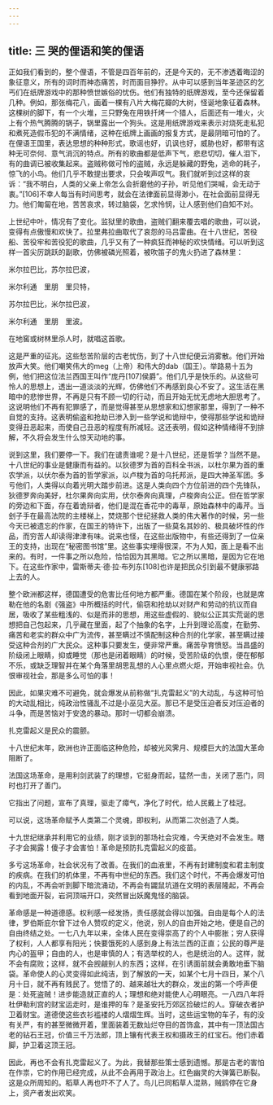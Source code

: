 ```yaml
---
---
---
```

title: 三 哭的俚语和笑的俚语
---




正如我们看到的，整个俚语，不管是四百年前的，还是今天的，无不渗透着晦涩的象征意义，所有的词时而神态痛苦，时而面目狰狞。从中可以感到当年圣迹区的乞丐们在纸牌游戏中的那种愤世嫉俗的忧伤。他们有独特的纸牌游戏，至今还保留着几种。例如，那张梅花八，画着一棵有八片大梅花瓣的大树，怪诞地象征着森林。这棵树的脚下，有一个火堆，三只野兔在用铁扦烤一个猎人，后面还有一堆火，火上有个热气腾腾的锅子，锅里露出一个狗头。这是用纸牌游戏来表示对烧死走私犯和煮死造假币犯的不满情绪，这种在纸牌上画画的报复方式，是最阴暗可怕的了。在俚语王国里，表达思想的种种形式，歌谣也好，讥讽也好，威胁也好，都带有这种无可奈何、意气消沉的特点。所有的歌曲都是低声下气，悲悲切切，催人泪下，有的曲调已被收集起来。盗贼称做可怜的盗贼，永远是躲藏的野兔，逃命的耗子，惊飞的小鸟。他们几乎不敢提出要求，只会唉声叹气。我们就听到过这样的哀诉：“我不明白，人类的父亲上帝怎么会折磨他的子孙，听见他们哭喊，会无动于衷。”[106]不幸人每当有时间思考，就会在法律面前显得渺小，在社会面前显得无力。他们匍匐在地，苦苦哀求，转过脑袋，乞求怜悯，让人感到他们自知不对。

上世纪中叶，情况有了变化。监狱里的歌曲，盗贼们翻来覆去唱的歌曲，可以说，变得有点傲慢和欢快了。拉里弗拉曲取代了哀怨的马吕雷曲。在十八世纪，苦役船、苦役牢和苦役犯的歌曲，几乎又有了一种疯狂而神秘的欢快情绪。可以听到这样一首尖厉跳跃的副歌，仿佛被磷光照着，被吹笛子的鬼火扔进了森林里：

米尔拉巴比，苏尔拉巴波，

米尔利通　里朋　里贝特，

苏尔拉巴比，米尔拉巴波，

米尔利通　里朋　里波。

在地窖或树林里杀人时，就唱这首歌。

这是严重的征兆。这些愁苦阶层的古老忧伤，到了十八世纪便云消雾散。他们开始放声大笑。他们嘲笑伟大的meg（上帝）和伟大的dab（国王）。举路易十五为例，他们把这位法兰西国王叫作“庞丹[107]侯爵”。他们几乎是快乐的。从这些可怜人的思想上，透出一道淡淡的光辉，仿佛他们不再感到良心不安了。这生活在黑暗中的悲惨世界，不再是只有不顾一切的行动，而且开始无忧无虑地大胆思考了。这说明他们不再有犯罪感了，而是觉得甚至从思想家和幻想家那里，得到了一种不自觉的支持。这表明偷盗和抢劫已渗入到一些学说和诡辩中，使得那些学说和诡辩变得丑恶起来，而使自己丑恶的程度有所减轻。这还表明，假如这种情绪得不到排解，不久将会发生什么惊天动地的事。

说到这里，我们要停一下。我们在谴责谁呢？是十八世纪，还是哲学？当然不是。十八世纪的事业是健康而有益的。以狄德罗为首的百科全书派，以杜尔果为首的重农学派，以伏尔泰为首的哲学家派，以卢梭为首的乌托邦派，是四大神圣军团。多亏他们，人类得以向着光明大踏步前进。这是人类向四个方位前进的四个先锋队，狄德罗奔向美好，杜尔果奔向实用，伏尔泰奔向真理，卢梭奔向公正。但在哲学家的旁边和下面，存在着诡辩者，他们是混在香花中的毒草，原始森林中的毒芹。当刽子手在最高法院的主楼梯上，焚烧那个世纪拯救人类的伟大著作的时候，另一些今天已被遗忘的作家，在国王的特许下，出版了一些莫名其妙的、极具破坏性的作品，而穷苦人却读得津津有味。说来也怪，在这些出版物中，有些还得到了一位亲王的支持，出现在“秘密图书馆”里。这些事实埋得很深，不为人知，面上是看不出来的。有时，一件事之所以危险，恰恰因为其黑暗。它之所以黑暗，是因为它在地下。在这些作家中，雷斯蒂夫·德·拉·布列东[108]也许是把民众引到最不健康邪路上去的人。

整个欧洲都这样，德国遭受的危害比任何地方都严重。德国在某个阶段，也就是席勒在他的名剧《强盗》中所概括的时代，偷窃和抢劫以对财产和劳动的抗议而自居，吸收了某些粗浅的、似是而非的思想，用这些虚假的、貌似公正其实荒诞的思想把自己包起来，几乎藏在里面，起了个抽象的名字，上升到理论高度，在勤劳、痛苦和老实的群众中广为流传，甚至瞒过不慎配制这种合剂的化学家，甚至瞒过接受这种合剂的广大民众。这种事只要发生，便非常严重。痛苦孕育愤怒。当昌盛的阶级闭上眼睛，抑或睡觉（那也是闭着眼睛）的时候，受苦阶级的仇恨，便在郁郁不乐，或缺乏理智并在某个角落里胡思乱想的人心里点燃火炬，开始审视社会。仇恨审视社会，那是多么可怕的事！

因此，如果灾难不可避免，就会爆发从前称做“扎克雷起义”的大动乱，与这种可怕的大动乱相比，纯政治性骚乱不过是小巫见大巫。那已不是受压迫者反对压迫者的斗争，而是苦恼对于安逸的暴动。那时一切都会崩溃。

扎克雷起义是民众的震颤。

十八世纪末年，欧洲也许正面临这种危险，却被光风霁月、规模巨大的法国大革命阻断了。

法国这场革命，是用利剑武装了的理想，它挺身而起，猛然一击，关闭了恶门，同时也打开了善门。

它指出了问题，宣布了真理，驱走了瘴气，净化了时代，给人民戴上了桂冠。

可以说，这场革命赋予人类第二个灵魂，即权利，从而第二次创造了人类。

十九世纪继承并利用它的业绩，刚才谈到的那场社会灾难，今天绝对不会发生。瞎子才会揭露！傻子才会害怕！革命是预防扎克雷起义的疫苗。

多亏这场革命，社会状况有了改善。在我们的血液里，不再有封建制度和君主制度的疾病。在我们的机体里，不再有中世纪的东西。我们这个时代，不再会爆发可怕的内乱，不再会听到脚下暗流涌动，不再会有鼹鼠坑道在文明的表层隆起，不再会看到地面开裂，岩洞顶端开口，突然冒出妖魔鬼怪的脑袋。

革命感是一种道德感。权利感一经发扬，责任感就会得以加强。自由是每个人的法律，罗伯斯庇尔曾下过令人赞叹的定义，他说，别人的自由开始之地，便是自己的自由终结之处。一七八九年以来，全体人民在变得崇高了的个人中膨胀；穷人获得了权利，人人都享有阳光；快要饿死的人感到身上有法兰西的正直；公民的尊严是内心的盔甲；自由的人，也是审慎的人；有选举权的人，也是统治的人。这样，就不会有腐败；这样，就不会觊觎别人的东西；这样，在引诱面前就会勇敢地垂下脑袋。革命使人的心灵变得如此纯洁，到了解放的一天，如某个七月十四日，某个八月十日，就不再有贱民了。觉悟了的、越来越壮大的群众，发出的第一个呼声便是：处死盗贼！进步能造就正直的人；理想和绝对能使人心明眼亮。一八四八年将杜伊勒利宫的财宝运走时，是谁押的车？是圣安托万郊区捡破烂的人。穿破衣者护卫着财宝。道德使这些衣衫褴褛的人熠熠生辉。当时，这些运宝物的车子，有的没有关严，有的甚至微微开着，里面装着无数灿烂夺目的首饰盒，其中有一顶法国古老的钻石王冠，价值三千万法郎，顶上镶有代表王权和摄政王的红宝石。他们赤着脚，护卫着这顶王冠。

因此，再也不会有扎克雷起义了。为此，我替那些策士感到遗憾。那是古老的害怕在作祟，它的作用已经完成，从此不会再用于政治上。红色幽灵的大弹簧已断裂。这是众所周知的。稻草人再也吓不了人了。鸟儿已同稻草人混熟，贼鸥停在它身上，资产者发出欢笑。
